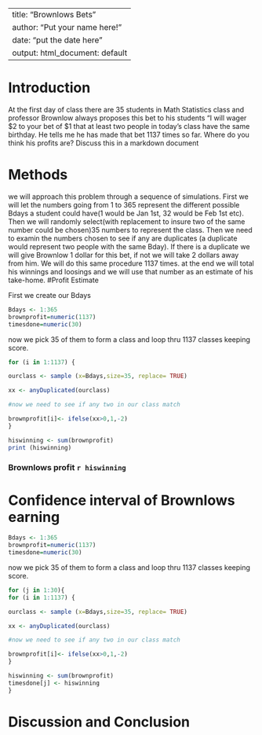 ---
title: "Brownlows Bets"
author: "Put your name here!"
date: "put the date here"
output: html_document: default
 ---

<!-- We recommend you use git branches -- create a separate branch for each major section i.e. Introduction, Methods, Results, Inferential Results, and Discussion and Conclusions - leave the YAML block untouched until the final merge where you put in your own name !-->

# Introduction

<!--In this section you explain what you are trying to show.  Where did the data come from?  What is the research or other question you are trying to answer?!-->

 At the first day of class there are 35 students in Math Statistics class and professor Brownlow always proposes this bet to his students "I will wager $2 to your bet of $1 that at least two people in today's class have  the same birthday.  He tells me he has made that bet 1137 times so far. Where do you think his profits are? Discuss this in a markdown document

# Methods

<!--Decide on your methods:  In this section explain the approach you will take to attack the issue --- how will you decide on a likely estimate of professor Brownlow's earnings or losses after 1137 bets. Also explain how you construct a 95% confidence interval about your estimate of his winnings !-->

we will approach this problem through a sequence of simulations.  First we will let the numbers going from 1 to 365 represent the different possible Bdays a student could have(1 would be Jan 1st, 32 would be Feb 1st etc). Then we will randomly select(with replacement to insure two of the same number could be chosen)35 numbers to represent the class. Then we need to examin the numbers chosen to see if any are duplicates (a duplicate would represent two people with the same Bday). If there is a duplicate we will give Brownlow 1 dollar for this bet, if not we will take 2 dollars away from him. We will do this same procedure 1137 times. at the end we will total his winnings and loosings and we will use that number as an estimate of his take-home.
#Profit Estimate

<!--Explain and display the results of your method of coming up with the estimate of professor Brownlows betting!-->

First we create our Bdays

```{r}
Bdays <- 1:365
brownprofit=numeric(1137)
timesdone=numeric(30)
```
now we pick 35 of them to form a class and loop thru 1137 classes keeping score.
```{r}
for (i in 1:1137) {

ourclass <- sample (x=Bdays,size=35, replace= TRUE)

xx <- anyDuplicated(ourclass)

#now we need to see if any two in our class match

brownprofit[i]<- ifelse(xx>0,1,-2)
}

hiswinning <- sum(brownprofit)
print (hiswinning)

```
### Brownlows profit `r hiswinning`



# Confidence interval of Brownlows earning

<!--Explain and display your method of coming up with a 95% confidence interval of  professor Brownlows-->

```{r}
Bdays <- 1:365
brownprofit=numeric(1137)
timesdone=numeric(30)
```
now we pick 35 of them to form a class and loop thru 1137 classes keeping score.
```{r}
for (j in 1:30){
for (i in 1:1137) {

ourclass <- sample (x=Bdays,size=35, replace= TRUE)

xx <- anyDuplicated(ourclass)

#now we need to see if any two in our class match

brownprofit[i]<- ifelse(xx>0,1,-2)
}

hiswinning <- sum(brownprofit)
timesdone[j] <- hiswinning
}
```

# Discussion and Conclusion

<!--Discussion and conclusion here.  If professor Brownlow is consistantly making or losing money how could he change his payout so that his profits center on zero?  Also discuss what size his class should be in order to have his current scheme balance at zero profit.!-->

